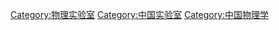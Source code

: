 [[Category:物理实验室|Category:物理实验室]]
[[Category:中国实验室|Category:中国实验室]]
[[Category:中国物理学|Category:中国物理学]]